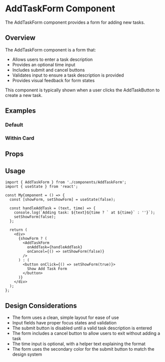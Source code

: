 
<Meta of={AddTaskFormStories} />

# AddTaskForm Component

The AddTaskForm component provides a form for adding new tasks.

## Overview

The AddTaskForm component is a form that:
- Allows users to enter a task description
- Provides an optional time input
- Includes submit and cancel buttons
- Validates input to ensure a task description is provided
- Provides visual feedback for form states

This component is typically shown when a user clicks the AddTaskButton to create a new task.

## Examples

### Default

<Canvas of={AddTaskFormStories.Default} />

### Within Card

<Canvas of={AddTaskFormStories.WithinCard} />

## Props

<Controls />

## Usage

```tsx
import { AddTaskForm } from './components/AddTaskForm';
import { useState } from 'react';

const MyComponent = () => {
  const [showForm, setShowForm] = useState(false);
  
  const handleAddTask = (text, time) => {
    console.log(`Adding task: ${text}${time ? ` at ${time}` : ''}`);
    setShowForm(false);
  };
  
  return (
    <div>
      {showForm ? (
        <AddTaskForm 
          onAddTask={handleAddTask} 
          onCancel={() => setShowForm(false)} 
        />
      ) : (
        <button onClick={() => setShowForm(true)}>
          Show Add Task Form
        </button>
      )}
    </div>
  );
};
```

## Design Considerations

- The form uses a clean, simple layout for ease of use
- Input fields have proper focus states and validation
- The submit button is disabled until a valid task description is entered
- The form includes a cancel button to allow users to exit without adding a task
- The time input is optional, with a helper text explaining the format
- The form uses the secondary color for the submit button to match the design system 